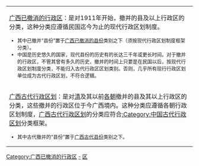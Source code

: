 [[Category:广西已撤消的行政区|Category:广西已撤消的行政区]][[Category:广西县份|-]][[Category:中国已撤消的县份|区]]
{{中国已撤消县份分类/temp|state=expanded}}

{{hideh
|Head = <p align="center"><big>'''广西已撤消行政区分类向导'''</big>
|FrameStyle   = border:solid 1px #0000ff;
|HeadStyle    = text-align:left;background:transparent;
|ContentStyle = background: #FFFF9B;
}}
{| class="wikitable" border="1" width="100%"
|-
| [[:Category:广西已撤消的行政区|广西已撤消的行政区]]：是对1911年开始，撤并的县及以上行政区的分类，这种分类应遵循民国迄今为止的现代行政区划制度。<font size="2">
* 其中已撤并“县份”置于[[:Category:广西已撤消的县份|广西已撤消的县份]]类别之下（须按现代行政区划制度框架分类）。
* 中国是历史悠久的国家，现代县份的历史有的长达三千年或更长时间。对于撤并的行政区，不管其曾有多久的历史，撤并的时间上只要是在民国以后，按现代行政区划制度分类，不能归入古代行政区区划类别。否则，几乎所有现行行政区划单位成为古代行政区划，不符合逻辑。
|-
| [[:Category:广西古代行政区划|广西古代行政区划]]：是对[[清朝|清]]及其以前[[中国朝代|各朝]]撤并的县及其以上行政区的分类，这些撤并的行政区位于今广西境内。这种分类应遵循各朝行政区划制度，[[:Category:广西古代行政区划|广西古代行政区划]]的分类应符合[[:Category:中国古代行政区划|:Category:中国古代行政区划]]分类框架。<font size="2"> 
* 其中古代撤并的“县份”置于[[:Category:广西古代县份|广西古代县份]]类别之下。
|}
{{hidef}}